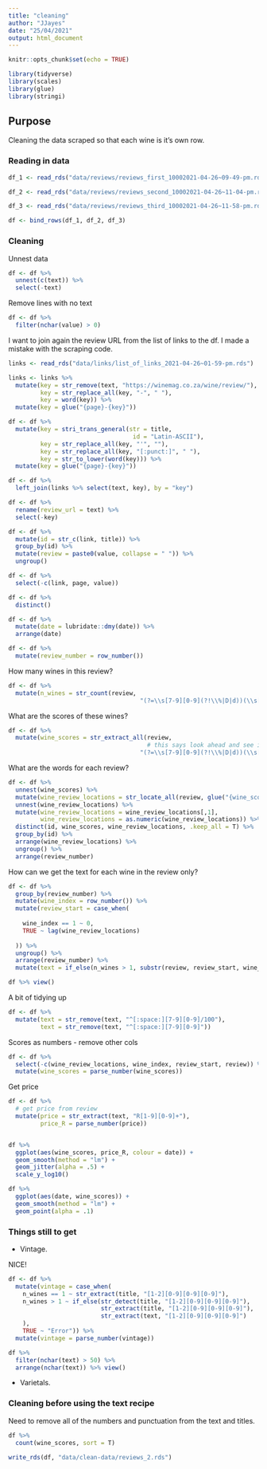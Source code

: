```yaml
---
title: "cleaning"
author: "JJayes"
date: "25/04/2021"
output: html_document
---
```


```r
knitr::opts_chunk$set(echo = TRUE)

library(tidyverse)
library(scales)
library(glue)
library(stringi)
```

## Purpose

Cleaning the data scraped so that each wine is it's own row.

### Reading in data

```r
df_1 <- read_rds("data/reviews/reviews_first_10002021-04-26~09-49-pm.rds")

df_2 <- read_rds("data/reviews/reviews_second_10002021-04-26~11-04-pm.rds")

df_3 <- read_rds("data/reviews/reviews_third_10002021-04-26~11-58-pm.rds")

df <- bind_rows(df_1, df_2, df_3)
```

### Cleaning

Unnest data

```r
df <- df %>% 
  unnest(c(text)) %>% 
  select(-text)

```

Remove lines with no text

```r
df <- df %>% 
  filter(nchar(value) > 0)
```

I want to join again the review URL from the list of links to the df. I made a mistake with the scraping code.

```r

links <- read_rds("data/links/list_of_links_2021-04-26~01-59-pm.rds")

links <- links %>% 
  mutate(key = str_remove(text, "https://winemag.co.za/wine/review/"),
         key = str_replace_all(key, "-", " "),
         key = word(key)) %>% 
  mutate(key = glue("{page}-{key}"))

df <- df %>% 
  mutate(key = stri_trans_general(str = title, 
                                   id = "Latin-ASCII"),
         key = str_replace_all(key, "'", ""),
         key = str_replace_all(key, "[:punct:]", " "),
         key = str_to_lower(word(key))) %>% 
  mutate(key = glue("{page}-{key}"))

df <- df %>% 
  left_join(links %>% select(text, key), by = "key")

df <- df %>% 
  rename(review_url = text) %>% 
  select(-key)

```


```r
df <- df %>% 
  mutate(id = str_c(link, title)) %>% 
  group_by(id) %>% 
  mutate(review = paste0(value, collapse = " ")) %>% 
  ungroup()

df <- df %>% 
  select(-c(link, page, value))

df <- df %>% 
  distinct()

df <- df %>% 
  mutate(date = lubridate::dmy(date)) %>% 
  arrange(date)

df <- df %>% 
  mutate(review_number = row_number())
```

How many wines in this review?

```r
df <- df %>% 
  mutate(n_wines = str_count(review, 
                                     "(?=\\s[7-9][0-9](?!\\%|D|d))(\\s[7-9][0-9])"))
```

What are the scores of these wines?

```r
df <- df %>% 
  mutate(wine_scores = str_extract_all(review, 
                                       # this says look ahead and see if you can see a rating: a number between 70 and 99 that is not followed by a percentage sign (like 70% syrah) and a piece of text. If you see this number, then extract it as the score.
                                     "(?=\\s[7-9][0-9](?!\\%|D|d))(\\s[7-9][0-9])"))
```

What are the words for each review?

```r
df <- df %>% 
  unnest(wine_scores) %>% 
  mutate(wine_review_locations = str_locate_all(review, glue("{wine_scores}"))) %>% 
  unnest(wine_review_locations) %>%
  mutate(wine_review_locations = wine_review_locations[,1],
         wine_review_locations = as.numeric(wine_review_locations)) %>% 
  distinct(id, wine_scores, wine_review_locations, .keep_all = T) %>%
  group_by(id) %>% 
  arrange(wine_review_locations) %>% 
  ungroup() %>% 
  arrange(review_number)

```

How can we get the text for each wine in the review only?

```r
df <- df %>% 
  group_by(review_number) %>% 
  mutate(wine_index = row_number()) %>% 
  mutate(review_start = case_when(
    
    wine_index == 1 ~ 0,
    TRUE ~ lag(wine_review_locations)
    
  )) %>% 
  ungroup() %>% 
  arrange(review_number) %>% 
  mutate(text = if_else(n_wines > 1, substr(review, review_start, wine_review_locations), review))

df %>% view()
```

A bit of tidying up

```r
df <- df %>% 
  mutate(text = str_remove(text, "^[:space:][7-9][0-9]/100"),
         text = str_remove(text, "^[:space:][7-9][0-9]"))
```

Scores as numbers - remove other cols

```r
df <- df %>% 
  select(-c(wine_review_locations, wine_index, review_start, review)) %>% 
  mutate(wine_scores = parse_number(wine_scores))
```

Get price

```r
df <- df %>% 
  # get price from review
  mutate(price = str_extract(text, "R[1-9][0-9]+"),
         price_R = parse_number(price))


df %>% 
  ggplot(aes(wine_scores, price_R, colour = date)) +
  geom_smooth(method = "lm") +
  geom_jitter(alpha = .5) +
  scale_y_log10()

df %>% 
  ggplot(aes(date, wine_scores)) +
  geom_smooth(method = "lm") +
  geom_point(alpha = .1)
```

### Things still to get

- Vintage.

NICE!

```r

df <- df %>% 
  mutate(vintage = case_when(
    n_wines == 1 ~ str_extract(title, "[1-2][0-9][0-9][0-9]"),
    n_wines > 1 ~ if_else(str_detect(title, "[1-2][0-9][0-9][0-9]"), 
                          str_extract(title, "[1-2][0-9][0-9][0-9]"),
                          str_extract(text, "[1-2][0-9][0-9][0-9]")
    ),
    TRUE ~ "Error")) %>% 
  mutate(vintage = parse_number(vintage))

df %>% 
  filter(nchar(text) > 50) %>% 
  arrange(nchar(text)) %>% view()

```

- Varietals.

### Cleaning before using the text recipe

Need to remove all of the numbers and punctuation from the text and titles.

```r
df %>% 
  count(wine_scores, sort = T)

write_rds(df, "data/clean-data/reviews_2.rds")

```

